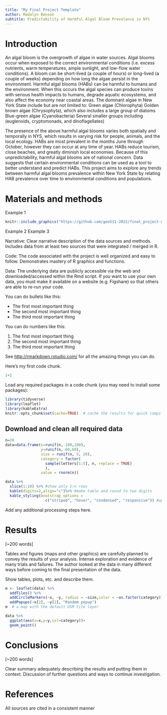```yaml
---
title: "My Final Project Template"
author: Madalyn Benson
subtitle: Predictability of Harmful Algal Bloom Prevalance in NYS
---
```


# Introduction

An algal bloom is the overgrowth of algae in water sources. Algal blooms occur when exposed to the correct environmental conditions (i.e. excess nutrients, warm temperatures, ample sunlight, and low-flow water conditions). A bloom can be short-lived (a couple of hours) or long-lived (a couple of weeks) depending on how long the algae persist in the environment. Harmful algal blooms (HABs) can be harmful to humans and the environment. When this occurs the algal species can produce toxins with serious health impacts to humans, degrade aquatic ecosystems, and also affect the economy near coastal areas. The dominant algae in New York State include but are not limited to: Green algae (Chlorophyta) Golden brown algae (Chrysophyta), which also includes a large group of diatoms Blue-green algae (Cyanobacteria) Several smaller groups including (euglenoids, cryptomonads, and dinoflagellates)

The presence of the above harmful algal blooms varies both spatially and temporally in NYS, which results in varying risk for people, animals, and the local ecology. HABs are most prevalent in the months June through October, however they can occur at any time of year. HABs reduce tourism, close beaches, and greatly diminish local economies. Because of this unpredictability, harmful algal blooms are of national concern. Data suggests that certain environmental conditions can be used as a tool to better understand and predict HABs. This project aims to explore any trends between harmful algal blooms prevalence within New York State by relating HAB prevalence over time to environmental conditions and populations.

# Materials and methods

Example 1

```r
knitr::include_graphics("https://github.com/geo511-2022/final_project-madalyn-benson/blob/master/Example%201%20Project.jpg")
```

Example 2 Example 3

Narrative: Clear narrative description of the data sources and methods. Includes data from at least two sources that were integrated / merged in R.

Code: The code associated with the project is well organized and easy to follow. Demonstrates mastery of R graphics and functions.

Data: The underlying data are publicly accessible via the web and downloaded/accessed within the Rmd script. If you want to use your own data, you must make it available on a website (e.g. Figshare) so that others are able to re-run your code.

You can do bullets like this:

-   The first most important thing
-   The second most important thing
-   The third most important thing

You can do numbers like this:

1.  The first most important thing
2.  The second most important thing
3.  The third most important thing

See <http://rmarkdown.rstudio.com/> for all the amazing things you can do.

Here's my first code chunk.

```r
1+2
```

Load any required packages in a code chunk (you may need to install some packages):

```r
library(tidyverse)
library(leaflet)
library(kableExtra)
knitr::opts_chunk$set(cache=TRUE)  # cache the results for quick compiling
```

## Download and clean all required data

```r
n=20
data=data.frame(x=runif(n,-180,180),
                y=runif(n,-60,60),
                size = runif(n, 5, 20),
                category = factor(
                  sample(letters[1:5], n, replace = TRUE)
                  ),
                value = rnorm(n))
```

```r
data %>% 
  slice(1:10) %>% #show only 1:n rows
  kable(digits=2,align="c")%>% #make table and round to two digits
  kable_styling(bootstrap_options = 
                  c("striped", "hover", "condensed", "responsive")) #apply other formatting
```

Add any additional processing steps here.

# Results

[\~200 words]

Tables and figures (maps and other graphics) are carefully planned to convey the results of your analysis. Intense exploration and evidence of many trials and failures. The author looked at the data in many different ways before coming to the final presentation of the data.

Show tables, plots, etc. and describe them.

```r
m <- leaflet(data) %>% 
  addTiles() %>% 
  addCircleMarkers(~x, ~y, radius = ~size,color = ~as.factor(category)) %>% 
  addPopups(~x[2], ~y[2], "Random popup")
m  # a map with the default OSM tile layer
```

```r
data %>% 
  ggplot(aes(x=x,y=y,col=category))+
  geom_point()
```

# Conclusions

[\~200 words]

Clear summary adequately describing the results and putting them in context. Discussion of further questions and ways to continue investigation.

# References

All sources are cited in a consistent manner
